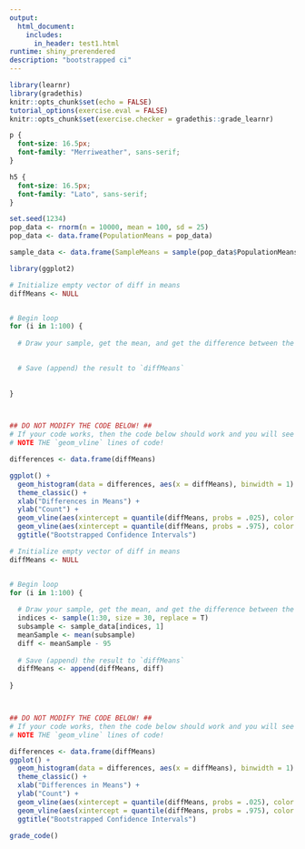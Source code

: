 ```yaml
---
output: 
  html_document:
    includes:
      in_header: test1.html
runtime: shiny_prerendered
description: "bootstrapped ci"
---
```


```r
library(learnr)
library(gradethis)
knitr::opts_chunk$set(echo = FALSE)
tutorial_options(exercise.eval = FALSE)
knitr::opts_chunk$set(exercise.checker = gradethis::grade_learnr)

```

```css
p {
  font-size: 16.5px;
  font-family: "Merriweather", sans-serif;
}

h5 {
  font-size: 16.5px;
  font-family: "Lato", sans-serif;
}

```

```r
set.seed(1234)
pop_data <- rnorm(n = 10000, mean = 100, sd = 25)
pop_data <- data.frame(PopulationMeans = pop_data)

sample_data <- data.frame(SampleMeans = sample(pop_data$PopulationMeans, size = 30, replace = FALSE))

library(ggplot2)
```


```r
# Initialize empty vector of diff in means
diffMeans <- NULL


# Begin loop
for (i in 1:100) {
  
  # Draw your sample, get the mean, and get the difference between the mean and 95

  
  # Save (append) the result to `diffMeans`
  
  
}



## DO NOT MODIFY THE CODE BELOW! ##
# If your code works, then the code below should work and you will see the distributions of your diff in means and their confidence intervals.
# NOTE THE `geom_vline` lines of code!

differences <- data.frame(diffMeans)

ggplot() +
  geom_histogram(data = differences, aes(x = diffMeans), binwidth = 1) +
  theme_classic() +
  xlab("Differences in Means") +
  ylab("Count") +
  geom_vline(aes(xintercept = quantile(diffMeans, probs = .025), color = "Lower 2.5%"), size = 2) +
  geom_vline(aes(xintercept = quantile(diffMeans, probs = .975), color = "Upper 2.5%"), size = 2) +
  ggtitle("Bootstrapped Confidence Intervals")
```


```r

# Initialize empty vector of diff in means
diffMeans <- NULL


# Begin loop
for (i in 1:100) {
  
  # Draw your sample, get the mean, and get the difference between the mean and 95
  indices <- sample(1:30, size = 30, replace = T)
  subsample <- sample_data[indices, 1]
  meanSample <- mean(subsample)
  diff <- meanSample - 95
  
  # Save (append) the result to `diffMeans`
  diffMeans <- append(diffMeans, diff)
  
}



## DO NOT MODIFY THE CODE BELOW! ##
# If your code works, then the code below should work and you will see the distributions of your diff in means and their confidence intervals.
# NOTE THE `geom_vline` lines of code!

differences <- data.frame(diffMeans)
ggplot() +
  geom_histogram(data = differences, aes(x = diffMeans), binwidth = 1) +
  theme_classic() +
  xlab("Differences in Means") +
  ylab("Count") +
  geom_vline(aes(xintercept = quantile(diffMeans, probs = .025), color = "Lower 2.5%"), size = 2) +
  geom_vline(aes(xintercept = quantile(diffMeans, probs = .975), color = "Upper 2.5%"), size = 2) +
  ggtitle("Bootstrapped Confidence Intervals")
```

```r
grade_code()
```

<div data-iframe-height></div>